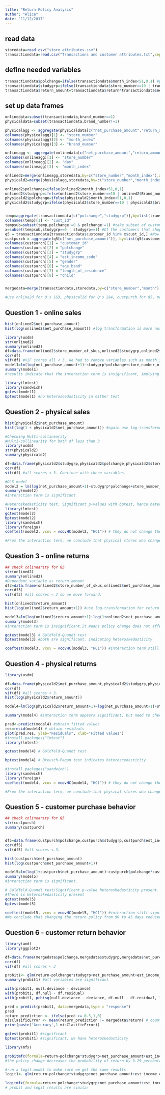 ```yaml
---
title: "Return Policy Analysis"
author: "Alice"
date: "11/12/2017"
---
```


## read data
```r
storedata=read.csv("store attributes.csv")
transactiondata=read.csv("Transactions and customer attributes.txt",sep="\t")
```

## define needed variables
```r
transactiondata$polchange=ifelse(transactiondata$month_index<51,0,1) #policy change dummy variable. Before Oct. 1 = 0, after Oct. 1 = 1
transactiondata$studygrp=ifelse(transactiondata$store_number==10 | transactiondata$brand_number==8,0,1) #study group dummy variable. Sister brand = 0, all others = 1.
transactiondata$return_amount=transactiondata$return*transactiondata$net_purchase_amount
```

## set up data frames
```r
onlinedata=subset(transactiondata,brand_number==1)
physicaldata=subset(transactiondata,brand_number!=1)

physicalagg <- aggregate(physicaldata[c("net_purchase_amount","return_amount")], by=list(physicaldata$store_number, physicaldata$month_index,physicaldata$brand_number), sum) #aggregate physical store data by store number and month.  Also include brand number because some stores show up in the transaction data but not in the store data, and we will need brand number later.
colnames(physicalagg)[1] <- "store_number"
colnames(physicalagg)[2] <- "month_index"
colnames(physicalagg)[3] <- "brand_number"

onlineagg <- aggregate(onlinedata[c("net_purchase_amount","return_amount")], by=list(onlinedata$store_number, onlinedata$day,onlinedata$month_index), sum) #aggregate online storedata by store number and day. Also include month index to merge with store data later.
colnames(onlineagg)[1] <- "store_number"
colnames(onlineagg)[2] <- "day"
colnames(onlineagg)[3] <- "month_index"

onlined2=merge(onlineagg,storedata,by=c("store_number","month_index"),all.x=TRUE)
physicald2=merge(physicalagg,storedata,by=c("store_number","month_index"),all.x=TRUE)

onlined2$polchange=ifelse(onlined2$month_index<51,0,1)
onlined2$studygrp=ifelse(onlined2$store_number==10 | onlined2$Brand_number==8,0,1)
physicald2$polchange=ifelse(physicald2$month_index<51,0,1)
physicald2$studygrp=ifelse(physicald2$store_number==10 | physicald2$brand_number==8,0,1)


temp=aggregate(transactiondata[c("polchange","studygrp")],by=list(transactiondata$customer_id),mean) #take average of each customers policy change variable and study group variable.
colnames(temp)[1] <- "cust_id"
tempsub=subset(temp,polchange!=0 & polchange!=1) #take subset of customers that shopped before AND after the policy change.
x=subset(tempsub,studygrp==0 | studygrp==1) #Of the customers that shopped before and after the policy change, take the subset of customers that shopped exclusively at the sister brand or exclusively at non-sister brands
q5 = transactiondata[transactiondata$customer_id %in% x$cust_id,] #Now that we have identified the customers we want for question 5, we limit the transaction data to these customers.
custpurch = aggregate(q5[c("net_purchase_amount")], by=list(q5$customer_id, q5$polchange,q5$studygrp,q5$est_income_code,q5$gender,q5$age_band,q5$length_of_residence,q5$child),sum) #aggregate data by customer ID and policy change dummy variable. We include the other variables in case we need them for control variables in our model. We can do it this way because these extra variables only take one value for each customer, so they will not break up the data.
colnames(custpurch)[1] = "customer_id"
colnames(custpurch)[2] = "polchange"
colnames(custpurch)[3] = "studygrp"
colnames(custpurch)[4] = "est_income_code"
colnames(custpurch)[5] = "gender"
colnames(custpurch)[6] = "age_band"
colnames(custpurch)[7] = "length_of_residence"
colnames(custpurch)[8] = "child"


mergedata=merge(transactiondata,storedata,by=c("store_number","month"),all.x=TRUE)

#Use online2d for Q's 1&3, physical2d for Q's 2&4, custpurch for Q5, mergedata for Q6
```

## Question 1 - online sales
```r
hist(onlined2$net_purchase_amount)
hist(log(onlined2$net_purchase_amount)) #log transformation is more normally distributed, so we will use this as our dependent variable.

library(usdm)
str(onlined2)
summary(onlined2)
df=data.frame(onlined2$store_number_of_skus,onlined2$studygrp,onlined2$polchange)
cor(df)
vif(df) #VIF scores all < 3. We had to remove variables such as month_index and store_average_price because they generated VIF scores > 3.
model1=lm(log(net_purchase_amount+1)~studygrp*polchange+store_number_of_skus,data=onlined2)
summary(model1) 
#results indicate that the interaction term is insignificant, implying that the policy change has no significant impact on online store sales

library(lmtest)
library(sandwich)
gqtest(model1)
bptest(model1) #no heteroscedasticity in either test
```

## Question 2 - physical sales
```r
hist(physicald2$net_purchase_amount)
hist(log(1 + physicald2$net_purchase_amount)) #again use log-transformed data

#Checking Multi-collinearity
#Multi-collinearity for both df less than 3
library(usdm)
str(physicald2)
summary(physicald2)

df=data.frame(physicald2$studygrp,physicald2$polchange,physicald2$store_number_of_skus,physicald2$sa_full_time,physicald2$sa_gender,physicald2$sa_avg_years_of_exp,physicald2$sa_married,physicald2$sa_dependent,physicald2$sales_volume_group)
cor(df)
vif(df) #all scores < 3. Continue with these variables.

#OLS model
model2 = lm(log(net_purchase_amount+1)~studygrp*polchange+store_number_of_skus+sa_full_time+sa_gender+sa_avg_years_of_exp+sa_married+sa_dependent+sales_volume_group, data = physicald2)
summary(model2)
#Interaction term is significant

#Heteroskedasticity test. Significant p-values with bptest, hence heteroskedasticity.
library(lmtest)
gqtest(model2)
bptest(model2)
library(sandwich)
library(foreign)
coeftest(model2, vcov = vcovHC(model2, "HC1")) # they do not change the significance level of any variable.

#From the interaction term, we conclude that physical stores who changed their policy from 90 to 45 days saw a reduction in sales by 6.89% due to the policy change.
```

## Question 3 - online returns
```r
## check colinearity for Q3 
str(onlined2)
summary(onlined2)
#Dependent variable as return_amount
df3=data.frame(onlined2$store_number_of_skus,onlined2$net_purchase_amount,onlined2$studygrp,onlined2$polchange)
cor(df3)
vif(df3) #all scores < 3 so we move forward.

hist(onlined2$return_amount)
hist(log(onlined2$return_amount+1)) #use log-transformation for return amount as well.

model3=lm(log(onlined2$return_amount+1)~log(1+onlined2$net_purchase_amount)+onlined2$store_number_of_skus+onlined2$studygrp*polchange,data=onlined2)
summary(model3)
#interaction term is insignificant.It means policy change does not affect the online return. 

gqtest(model3) # Goldfeld-Quandt test
bptest(model3) #both are significant, indicating heteroskedasticity

coeftest(model3, vcov = vcovHC(model3, "HC1")) #interaction term still insignificant
```

## Question 4 - physical returns
```r
library(usdm)

df=data.frame(physicald2$net_purchase_amount,physicald2$studygrp,physicald2$polchange,physicald2$sa_avg_years_of_exp,physicald2$sa_dependent,physicald2$sa_avg_rate_of_pay,physicald2$sales_volume_group,physicald2$sa_gender)
cor(df)
vif(df) #all scores < 3.
hist(log(physicald2$return_amount))

model4=lm(log(physicald2$return_amount+1)~log(net_purchase_amount+1)+studygrp*polchange+sa_avg_years_of_exp+sa_dependent+sa_avg_rate_of_pay+sales_volume_group+sa_gender,data=physicald2)

summary(model4) #interaction term appears significant, but need to check heteroscedasticity

pred<-predict(model4) #obtain fitted values
res=resid(model4) # obtain residuals
plot(pred,res, ylab="Residuals", xlab="Fitted values") 
#install.packages("lmtest")
library(lmtest)

gqtest(model4) # Goldfeld-Quandt test

bptest(model4) # Breusch-Pagan test indicates heteroscedasticity

#install.packages("sandwich")
library(sandwich)
library(foreign)
coeftest(model4, vcov = vcovHC(model4, "HC1")) # they do not change the significance level of any variable.

#From the interaction term, we conclude that physical stores who changed their policy from 90 to 45 days return saw a reduction in return amount of 42.5% due to the policy change.
```


## Question 5 - customer purchase behavior
```r
## check colinearity for Q5
str(custpurch)
summary(custpurch)


df5=data.frame(custpurch$polchange,custpurch$studygrp,custpurch$est_income_code,custpurch$age_band,custpurch$length_of_residence)
cor(df5)
vif(df5) #all scores < 3.

hist(custpurch$net_purchase_amount)
hist(log(custpurch$net_purchase_amount+1))

model5=lm(log(1+custpurch$net_purchase_amount)~custpurch$polchange*custpurch$studygrp+factor(custpurch$est_income_code)+factor(custpurch$age_band)+custpurch$length_of_residence,data=custpurch)
summary(model5)
#interaction term is significant. 

# Goldfeld-Quandt test/Significant p-value heteroskedasticity present.
#There is heteroskedasticity present
gqtest(model5) 
bptest(model5)

coeftest(model5, vcov = vcovHC(model5, "HC1")) #interaction still significant
#We conclude that changing the return policy from 90 to 45 days reduced the customer net  purchase amount by 17%
```


## Question 6 - customer return behavior
```r
library(aod)
library(ggplot2)

df=data.frame(mergedata$polchange,mergedata$studygrp,mergedata$net_purchase_amount, mergedata$est_income_code,mergedata$age_band)
cor(df)
vif(df) #all scores < 3

probit1<- glm(return~polchange*studygrp+net_purchase_amount+est_income_code+age_band, data=mergedata, family=binomial(link="probit")) 
summary(probit1) #all variables are significant

with(probit1, null.deviance - deviance)
with(probit1, df.null - df.residual)
with(probit1, pchisq(null.deviance - deviance, df.null - df.residual, lower.tail = FALSE)) #significant p-value indicates good model fit

pred = predict(probit1, data=mergedata,type = "response")
pred
return_prediction <- ifelse(pred >= 0.5,1,0) 
misClasificError <- mean(return_prediction != mergedata$return) # count number of wrong classifications
print(paste('Accuracy',1-misClasificError))

gqtest(probit1) #significant
bptest(probit1) #significant, we have heteroskedasticity

library(mfx)

probitmfx(formula=return~polchange*studygrp+net_purchase_amount+est_income_code+age_band, data=mergedata,robust=TRUE) 
#the policy change decreases the probability of return by 3.29 percentage points.

#run a logit model to make sure we get the same results
logit1<- glm(return~polchange*studygrp+net_purchase_amount+est_income_code+age_band, data=mergedata, family="binomial")

logitmfx(formula=return~polchange*studygrp+net_purchase_amount+est_income_code+age_band, data=mergedata,robust=TRUE)
# probit and logit results are similar
```